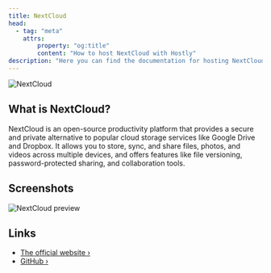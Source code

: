 ```yaml
---
title: NextCloud
head:
  - tag: "meta"
    attrs:
        property: "og:title"
        content: "How to host NextCloud with Hostly"
description: "Here you can find the documentation for hosting NextCloud with Hostly."
---
```



<Badge text="One-click setup." variant="note" size="large" />

![NextCloud](https://nextcloud.com/c/uploads/2022/11/logo_nextcloud_white.svg)

## What is NextCloud?

NextCloud is an open-source productivity platform that provides a secure and private alternative to popular cloud storage services like Google Drive and Dropbox. It allows you to store, sync, and share files, photos, and videos across multiple devices, and offers features like file versioning, password-protected sharing, and collaboration tools.

## Screenshots

![NextCloud preview](https://raw.githubusercontent.com/nextcloud/screenshots/master/nextcloud-hub-files-25-preview.png)

## Links

- [The official website ›](https://nextcloud.com/)
- [GitHub ›](https://github.com/nextcloud/server)
